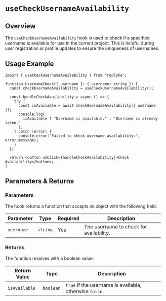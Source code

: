 # `useCheckUsernameAvailability`

## Overview

The `useCheckUsernameAvailability` hook is used to check if a specified username is available for use in the current project. This is helpful during user registration or profile updates to ensure the uniqueness of usernames.

## Usage Example

```tsx
import { useCheckUsernameAvailability } from "replyke";

function UsernameCheck({ username }: { username: string }) {
  const checkUsernameAvailability = useCheckUsernameAvailability();

  const handleCheckAvailability = async () => {
    try {
      const isAvailable = await checkUsernameAvailability({ username });
      console.log(
        isAvailable ? "Username is available." : "Username is already taken."
      );
    } catch (error) {
      console.error("Failed to check username availability:", error.message);
    }
  };

  return <button onClick={handleCheckAvailability}>Check Availability</button>;
}
```

## Parameters & Returns

### Parameters

The hook returns a function that accepts an object with the following field:

| Parameter   | Type     | Required | Description                       |
|-------------|----------|----------|-----------------------------------|
| `username`  | `string` | Yes      | The username to check for availability. |

### Returns

The function resolves with a boolean value:

| Return Value | Type      | Description                                         |
|--------------|-----------|-----------------------------------------------------|
| `isAvailable` | `boolean` | `true` if the username is available, otherwise `false`. |
